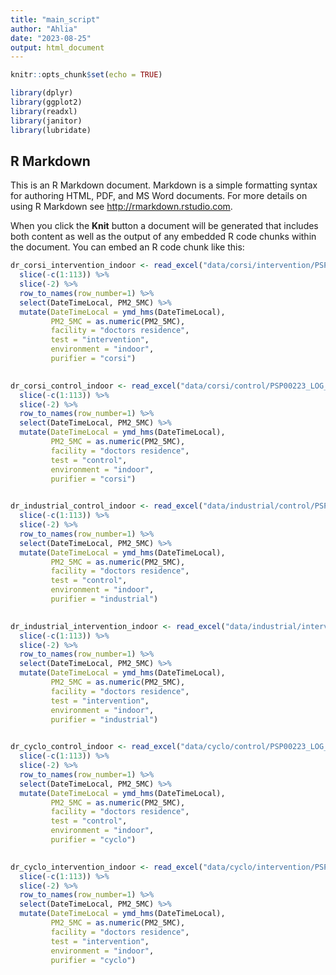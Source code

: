 ```yaml
---
title: "main_script"
author: "Ahlia"
date: "2023-08-25"
output: html_document
---
```


```r
knitr::opts_chunk$set(echo = TRUE)

library(dplyr)
library(ggplot2)
library(readxl)
library(janitor)
library(lubridate)
```

## R Markdown

This is an R Markdown document. Markdown is a simple formatting syntax for authoring HTML, PDF, and MS Word documents. For more details on using R Markdown see <http://rmarkdown.rstudio.com>.

When you click the **Knit** button a document will be generated that includes both content as well as the output of any embedded R code chunks within the document. You can embed an R code chunk like this:

```r
dr_corsi_intervention_indoor <- read_excel("data/corsi/intervention/PSP00223_LOG_2023-07-04T18_46_33UTC_04_07_corsi_____----------.xls") %>%
  slice(-c(1:113)) %>%
  slice(-2) %>%
  row_to_names(row_number=1) %>%
  select(DateTimeLocal, PM2_5MC) %>%
  mutate(DateTimeLocal = ymd_hms(DateTimeLocal),
         PM2_5MC = as.numeric(PM2_5MC),
         facility = "doctors residence",
         test = "intervention",
         environment = "indoor",
         purifier = "corsi")
         
```
```r
dr_corsi_control_indoor <- read_excel("data/corsi/control/PSP00223_LOG_2023-07-04T15_24_07UTC_04_07_no_indoor_----------.xls") %>%
  slice(-c(1:113)) %>%
  slice(-2) %>%
  row_to_names(row_number=1) %>%
  select(DateTimeLocal, PM2_5MC) %>%
  mutate(DateTimeLocal = ymd_hms(DateTimeLocal),
         PM2_5MC = as.numeric(PM2_5MC),
         facility = "doctors residence",
         test = "control",
         environment = "indoor",
         purifier = "corsi")
         

```
```r
dr_industrial_control_indoor <- read_excel("data/industrial/control/PSP00223_LOG_2023-06-26T16_14_40UTC_---------------_----------.xls") %>%
  slice(-c(1:113)) %>%
  slice(-2) %>%
  row_to_names(row_number=1) %>%
  select(DateTimeLocal, PM2_5MC) %>%
  mutate(DateTimeLocal = ymd_hms(DateTimeLocal),
         PM2_5MC = as.numeric(PM2_5MC),
         facility = "doctors residence",
         test = "control",
         environment = "indoor",
         purifier = "industrial")
         

```
```r
dr_industrial_intervention_indoor <- read_excel("data/industrial/intervention/PSP00223_LOG_2023-06-26T20_21_20UTC_indoor_industri excel.xls") %>%
  slice(-c(1:113)) %>%
  slice(-2) %>%
  row_to_names(row_number=1) %>%
  select(DateTimeLocal, PM2_5MC) %>%
  mutate(DateTimeLocal = ymd_hms(DateTimeLocal),
         PM2_5MC = as.numeric(PM2_5MC),
         facility = "doctors residence",
         test = "intervention",
         environment = "indoor",
         purifier = "industrial")
         

```
```r
dr_cyclo_control_indoor <- read_excel("data/cyclo/control/PSP00223_LOG_2023-06-27T15_37_48UTC_27_6_indoor_no__----------.xls") %>%
  slice(-c(1:113)) %>%
  slice(-2) %>%
  row_to_names(row_number=1) %>%
  select(DateTimeLocal, PM2_5MC) %>%
  mutate(DateTimeLocal = ymd_hms(DateTimeLocal),
         PM2_5MC = as.numeric(PM2_5MC),
         facility = "doctors residence",
         test = "control",
         environment = "indoor",
         purifier = "cyclo")
         

```
```r
dr_cyclo_intervention_indoor <- read_excel("data/cyclo/intervention/PSP00223_LOG_2023-06-27T19_06_15UTC_27_06_cyclo_____----------.xls") %>%
  slice(-c(1:113)) %>%
  slice(-2) %>%
  row_to_names(row_number=1) %>%
  select(DateTimeLocal, PM2_5MC) %>%
  mutate(DateTimeLocal = ymd_hms(DateTimeLocal),
         PM2_5MC = as.numeric(PM2_5MC),
         facility = "doctors residence",
         test = "intervention",
         environment = "indoor",
         purifier = "cyclo")
         
```
